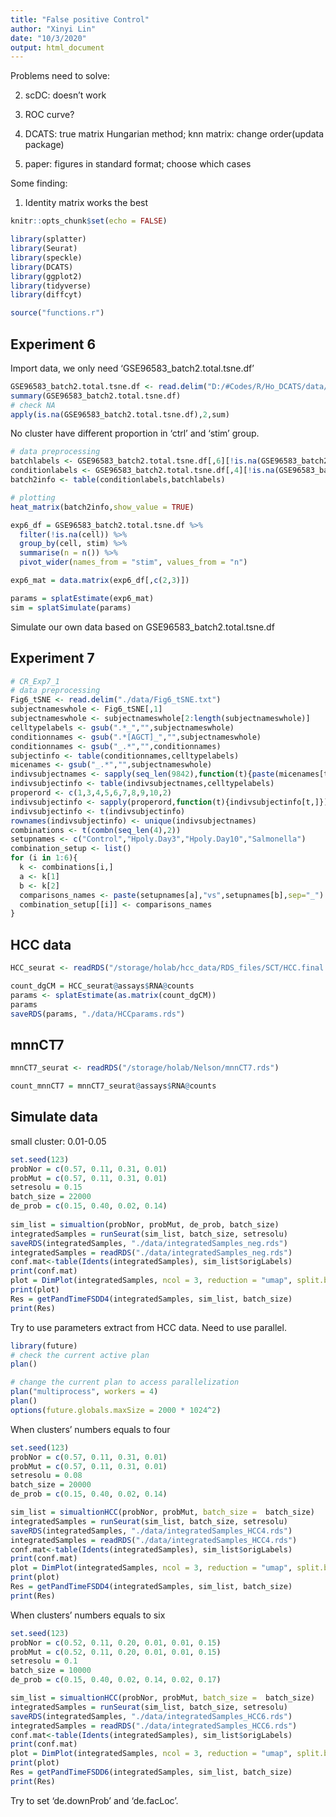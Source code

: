 ```yaml
---
title: "False positive Control"
author: "Xinyi Lin"
date: "10/3/2020"
output: html_document
---
```


Problems need to solve:

2. scDC: doesn't work

3. ROC curve? 

4. DCATS: true matrix Hungarian method; knn matrix: change order(updata package)

5. paper: figures in standard format; choose which cases 

Some finding:

1. Identity matrix works the best

```r
knitr::opts_chunk$set(echo = FALSE)
```

```r
library(splatter)
library(Seurat)
library(speckle)
library(DCATS)
library(ggplot2)
library(tidyverse)
library(diffcyt)
```

```r
source("functions.r")
```

## Experiment 6

Import data, we only need 'GSE96583_batch2.total.tsne.df'

```r
GSE96583_batch2.total.tsne.df <- read.delim("D:/#Codes/R/Ho_DCATS/data/GSE96583_batch2.total.tsne.df.tsv")
summary(GSE96583_batch2.total.tsne.df)
# check NA
apply(is.na(GSE96583_batch2.total.tsne.df),2,sum)
```

No cluster have different proportion in 'ctrl' and 'stim' group.

```r
# data preprocessing 
batchlabels <- GSE96583_batch2.total.tsne.df[,6][!is.na(GSE96583_batch2.total.tsne.df[,6])]
conditionlabels <- GSE96583_batch2.total.tsne.df[,4][!is.na(GSE96583_batch2.total.tsne.df[,6])]
batch2info <- table(conditionlabels,batchlabels)

# plotting 
heat_matrix(batch2info,show_value = TRUE)
```

```r
exp6_df = GSE96583_batch2.total.tsne.df %>% 
  filter(!is.na(cell)) %>% 
  group_by(cell, stim) %>% 
  summarise(n = n()) %>% 
  pivot_wider(names_from = "stim", values_from = "n")

exp6_mat = data.matrix(exp6_df[,c(2,3)])

params = splatEstimate(exp6_mat)
sim = splatSimulate(params)
```

Simulate our own data based on GSE96583_batch2.total.tsne.df

## Experiment 7

```r
# CR_Exp7_1 
# data preprocessing
Fig6_tSNE <- read.delim("./data/Fig6_tSNE.txt")
subjectnameswhole <- Fig6_tSNE[,1]
subjectnameswhole <- subjectnameswhole[2:length(subjectnameswhole)]
celltypelabels <- gsub(".*_","",subjectnameswhole)
conditionnames <- gsub(".*[AGCT]_","",subjectnameswhole)
conditionnames <- gsub("_.*","",conditionnames)
subjectinfo <- table(conditionnames,celltypelabels)
micenames <- gsub("_.*","",subjectnameswhole)
indivsubjectnames <- sapply(seq_len(9842),function(t){paste(micenames[t],conditionnames[t],sep="_")})
indivsubjectinfo <- table(indivsubjectnames,celltypelabels)
properord <- c(1,3,4,5,6,7,8,9,10,2)
indivsubjectinfo <- sapply(properord,function(t){indivsubjectinfo[t,]})
indivsubjectinfo <- t(indivsubjectinfo)
rownames(indivsubjectinfo) <- unique(indivsubjectnames)
combinations <- t(combn(seq_len(4),2))
setupnames <- c("Control","Hpoly.Day3","Hpoly.Day10","Salmonella")
combination_setup <- list()
for (i in 1:6){
  k <- combinations[i,]
  a <- k[1]
  b <- k[2]
  comparisons_names <- paste(setupnames[a],"vs",setupnames[b],sep="_")
  combination_setup[[i]] <- comparisons_names
}
```

## HCC data

```r
HCC_seurat <- readRDS("/storage/holab/hcc_data/RDS_files/SCT/HCC.final.SCT_pc10_res0.1.rds")
```

```r
count_dgCM = HCC_seurat@assays$RNA@counts
params <- splatEstimate(as.matrix(count_dgCM))
params
saveRDS(params, "./data/HCCparams.rds")
```

## mnnCT7

```r
mnnCT7_seurat <- readRDS("/storage/holab/Nelson/mnnCT7.rds")
```

```r
count_mnnCT7 = mnnCT7_seurat@assays$RNA@counts
```

## Simulate data

small cluster: 0.01-0.05

```r
set.seed(123)
probNor = c(0.57, 0.11, 0.31, 0.01)
probMut = c(0.57, 0.11, 0.31, 0.01)
setresolu = 0.15
batch_size = 22000
de_prob = c(0.15, 0.40, 0.02, 0.14)
  
sim_list = simualtion(probNor, probMut, de_prob, batch_size)
integratedSamples = runSeurat(sim_list, batch_size, setresolu)
saveRDS(integratedSamples, "./data/integratedSamples_neg.rds")
integratedSamples = readRDS("./data/integratedSamples_neg.rds")
conf.mat<-table(Idents(integratedSamples), sim_list$origLabels)
print(conf.mat)
plot = DimPlot(integratedSamples, ncol = 3, reduction = "umap", split.by = "batch") + ggtitle("Cluster Results of Different Clusters in Different Samples")
print(plot)
Res = getPandTimeFSDD4(integratedSamples, sim_list, batch_size)
print(Res)
```

Try to use parameters extract from HCC data. Need to use parallel. 

```r
library(future)
# check the current active plan
plan()
```

```r
# change the current plan to access parallelization
plan("multiprocess", workers = 4)
plan()
options(future.globals.maxSize = 2000 * 1024^2)
```

When clusters' numbers equals to four

```r
set.seed(123)
probNor = c(0.57, 0.11, 0.31, 0.01)
probMut = c(0.57, 0.11, 0.31, 0.01)
setresolu = 0.08
batch_size = 20000
de_prob = c(0.15, 0.40, 0.02, 0.14)
```

```r
sim_list = simualtionHCC(probNor, probMut, batch_size =  batch_size)
integratedSamples = runSeurat(sim_list, batch_size, setresolu)
saveRDS(integratedSamples, "./data/integratedSamples_HCC4.rds")
integratedSamples = readRDS("./data/integratedSamples_HCC4.rds")
conf.mat<-table(Idents(integratedSamples), sim_list$origLabels)
print(conf.mat)
plot = DimPlot(integratedSamples, ncol = 3, reduction = "umap", split.by = "batch") + ggtitle("Cluster Results of Different Clusters in Different Samples")
print(plot)
Res = getPandTimeFSDD4(integratedSamples, sim_list, batch_size)
print(Res)
```

When clusters' numbers equals to six

```r
set.seed(123)
probNor = c(0.52, 0.11, 0.20, 0.01, 0.01, 0.15)
probMut = c(0.52, 0.11, 0.20, 0.01, 0.01, 0.15)
setresolu = 0.1
batch_size = 10000
de_prob = c(0.15, 0.40, 0.02, 0.14, 0.02, 0.17)
```

```r
sim_list = simualtionHCC(probNor, probMut, batch_size =  batch_size)
integratedSamples = runSeurat(sim_list, batch_size, setresolu)
saveRDS(integratedSamples, "./data/integratedSamples_HCC6.rds")
integratedSamples = readRDS("./data/integratedSamples_HCC6.rds")
conf.mat<-table(Idents(integratedSamples), sim_list$origLabels)
print(conf.mat)
plot = DimPlot(integratedSamples, ncol = 3, reduction = "umap", split.by = "batch") + ggtitle("Cluster Results of Different Clusters in Different Samples")
print(plot)
Res = getPandTimeFSDD6(integratedSamples, sim_list, batch_size)
print(Res)
```


Try to set ‘de.downProb’ and ‘de.facLoc’.


